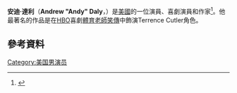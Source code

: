 {{Infobox comedian 
| image = Andy Daly at 2015 PaleyFest.jpg
| caption = 
| birth_name = Andrew Daly
| birth_date = {{birth date and age|1971|4|15}}
| birth_place = 美國紐約州Mount Kisco
| occupation = 演員，喜劇演員，作家
| years_active = 1996–現在
|spouse={{marriage|Carri Levinson|2004}}
|website  = {{URL|andydaly.com}}
}}
'''安迪·達利'''（'''Andrew "Andy" Daly'''，{{bd|1971年|4月15日}}）是[[美國|美國]]的一位演員、喜劇演員和作家<ref>{{cite web |url=http://www.thefutoncritic.com/news/2010/05/16/nbc-unveils-2010-2011-primetime-schedule/20100516nbc01/ |title=NBC Unveils 2010–11 Primetime Schedule Accented by Five New Comedies, Seven New Dramas and New Alternative Program |date=May 16, 2010 |work=The Futon Critic |accessdate=May 31, 2010 |archive-date=2012-06-21 |archive-url=https://www.webcitation.org/68acVzBOd?url=http://www.thefutoncritic.com/news/2010/05/16/nbc-unveils-2010-2011-primetime-schedule/20100516nbc01/ |dead-url=no }}</ref>。他最著名的作品是在[[HBO|HBO]]喜劇[[體育老師笑傳|體育老師笑傳]]中飾演Terrence Cutler角色。
==參考資料==
{{reflist}}
[[Category:美国男演员|Category:美国男演员]]